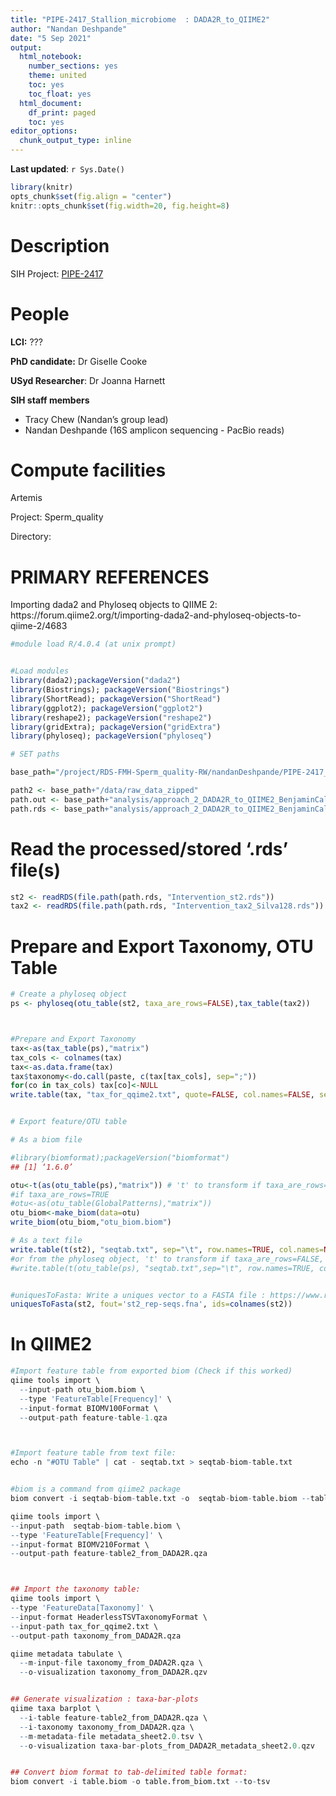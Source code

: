 ```yaml
---
title: "PIPE-2417_Stallion_microbiome  : DADA2R_to_QIIME2"
author: "Nandan Deshpande"
date: "5 Sep 2021"
output:
  html_notebook:
    number_sections: yes
    theme: united
    toc: yes
    toc_float: yes
  html_document:
    df_print: paged
    toc: yes
editor_options:
  chunk_output_type: inline
---
```

__Last updated__: `r Sys.Date()`

```r
library(knitr)
opts_chunk$set(fig.align = "center")
knitr::opts_chunk$set(fig.width=20, fig.height=8) 
```


# Description
SIH Project: [PIPE-2417](https://ctdshub.atlassian.net/secure/RapidBoard.jspa?rapidView=27&projectKey=PIPE&modal=detail&selectedIssue=PIPE-2417)


# People

__LCI:__ ???

__PhD candidate:__ Dr Giselle Cooke

__USyd Researcher__: Dr Joanna Harnett  


__SIH staff members__

* Tracy Chew (Nandan's group lead)
* Nandan Deshpande (16S amplicon sequencing - PacBio reads)

# Compute facilities

Artemis

Project: Sperm_quality

Directory: 


# PRIMARY REFERENCES
Importing dada2 and Phyloseq objects to QIIME 2: https://forum.qiime2.org/t/importing-dada2-and-phyloseq-objects-to-qiime-2/4683

```r

#module load R/4.0.4 (at unix prompt)


#Load modules
library(dada2);packageVersion("dada2")
library(Biostrings); packageVersion("Biostrings")
library(ShortRead); packageVersion("ShortRead")
library(ggplot2); packageVersion("ggplot2")
library(reshape2); packageVersion("reshape2")
library(gridExtra); packageVersion("gridExtra")
library(phyloseq); packageVersion("phyloseq")

# SET paths

base_path="/project/RDS-FMH-Sperm_quality-RW/nandanDeshpande/PIPE-2417_Stallion_microbiome/intervention_study"

path2 <- base_path+"/data/raw_data_zipped"
path.out <- base_path+"analysis/approach_2_DADA2R_to_QIIME2_BenjaminCallahan/iteration_2_withChimeraRemoval/Figures"
path.rds <- base_path+"analysis/approach_2_DADA2R_to_QIIME2_BenjaminCallahan/iteration_2_withChimeraRemoval/RDS/"
```

# Read the processed/stored '.rds' file(s)
```r
st2 <- readRDS(file.path(path.rds, "Intervention_st2.rds"))
tax2 <- readRDS(file.path(path.rds, "Intervention_tax2_Silva128.rds"))
```

# Prepare and Export Taxonomy, OTU Table
```r


# Create a phyloseq object
ps <- phyloseq(otu_table(st2, taxa_are_rows=FALSE),tax_table(tax2))



#Prepare and Export Taxonomy
tax<-as(tax_table(ps),"matrix")
tax_cols <- colnames(tax)
tax<-as.data.frame(tax)
tax$taxonomy<-do.call(paste, c(tax[tax_cols], sep=";"))
for(co in tax_cols) tax[co]<-NULL
write.table(tax, "tax_for_qqime2.txt", quote=FALSE, col.names=FALSE, sep="\t")


# Export feature/OTU table

# As a biom file

#library(biomformat);packageVersion("biomformat")
## [1] ‘1.6.0’

otu<-t(as(otu_table(ps),"matrix")) # 't' to transform if taxa_are_rows=FALSE
#if taxa_are_rows=TRUE
#otu<-as(otu_table(GlobalPatterns),"matrix"))
otu_biom<-make_biom(data=otu)
write_biom(otu_biom,"otu_biom.biom")

# As a text file
write.table(t(st2), "seqtab.txt", sep="\t", row.names=TRUE, col.names=NA, quote=FALSE)
#or from the phyloseq object, 't' to transform if taxa_are_rows=FALSE, no 't' if taxa_are_rows=TRUE
#write.table(t(otu_table(ps), "seqtab.txt",sep="\t", row.names=TRUE, col.names=NA, quote=FALSE)


#uniquesToFasta: Write a uniques vector to a FASTA file : https://www.rdocumentation.org/packages/dada2/versions/1.0.3/topics/uniquesToFasta
uniquesToFasta(st2, fout='st2_rep-seqs.fna', ids=colnames(st2))


```


# In QIIME2
```r

#Import feature table from exported biom (Check if this worked)
qiime tools import \
  --input-path otu_biom.biom \
  --type 'FeatureTable[Frequency]' \
  --input-format BIOMV100Format \
  --output-path feature-table-1.qza



#Import feature table from text file:
echo -n "#OTU Table" | cat - seqtab.txt > seqtab-biom-table.txt


#biom is a command from qiime2 package
biom convert -i seqtab-biom-table.txt -o  seqtab-biom-table.biom --table-type="OTU table" --to-hdf5

qiime tools import \
--input-path  seqtab-biom-table.biom \
--type 'FeatureTable[Frequency]' \
--input-format BIOMV210Format \
--output-path feature-table2_from_DADA2R.qza



## Import the taxonomy table:
qiime tools import \
--type 'FeatureData[Taxonomy]' \
--input-format HeaderlessTSVTaxonomyFormat \
--input-path tax_for_qqime2.txt \
--output-path taxonomy_from_DADA2R.qza

qiime metadata tabulate \
  --m-input-file taxonomy_from_DADA2R.qza \
  --o-visualization taxonomy_from_DADA2R.qzv


## Generate visualization : taxa-bar-plots
qiime taxa barplot \
  --i-table feature-table2_from_DADA2R.qza \
  --i-taxonomy taxonomy_from_DADA2R.qza \
  --m-metadata-file metadata_sheet2.0.tsv \
  --o-visualization taxa-bar-plots_from_DADA2R_metadata_sheet2.0.qzv


## Convert biom format to tab-delimited table format:
biom convert -i table.biom -o table.from_biom.txt --to-tsv

```